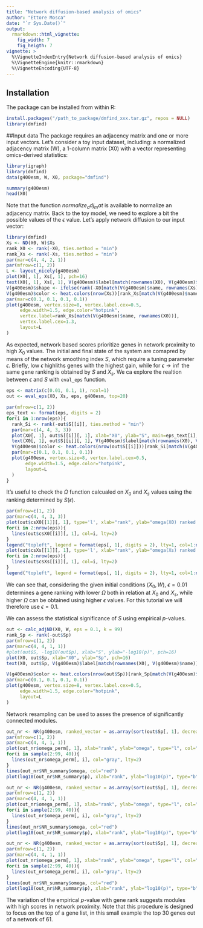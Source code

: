 ```yaml
---
title: "Network diffusion-based analysis of omics"
author: "Ettore Mosca"
date: "`r Sys.Date()`"
output: 
  rmarkdown::html_vignette:
    fig_width: 7
    fig_heigth: 7
vignette: >
  %\VignetteIndexEntry{Network diffusion-based analysis of omics}
  %\VignetteEngine{knitr::rmarkdown}
  %\VignetteEncoding{UTF-8}
---
```


## Installation
The package can be installed from within R:
```r
install.packages("/path_to_package/dmfind_xxx.tar.gz", repos = NULL)
library(dmfind)
```

##Input data
The package requires an adjacency matrix and one or more input vectors. Let's consider a toy input dataset, including: a normalized adjacency matrix (W), a 1-column matrix (X0) with a vector representing omics-derived statistics:

```r
library(igraph)
library(dmfind)
data(g400esm, W, X0, package="dmfind")

summary(g400esm)
head(X0)

```
Note that the function $normalize_adj_mat$ is available to normalize an adjacency matrix. Back to the toy model, we need to explore a bit the possible values of the $\epsilon$ value. Let's apply network diffusion to our input vector:
```r
library(dmfind)
Xs <- ND(X0, W)$Xs
rank_X0 <- rank(-X0, ties.method = "min")
rank_Xs <- rank(-Xs, ties.method = "min")
par(mar=c(4, 4, 2, 1))
par(mfrow=c(1, 2))
L <- layout_nicely(g400esm)
plot(X0[, 1], Xs[, 1], pch=16)
text(X0[, 1], Xs[, 1], V(g400esm)$label[match(rownames(X0), V(g400esm)$name)], pos = 1, cex=0.8)
V(g400esm)$shape <- ifelse(rank(-X0[match(V(g400esm)$name, rownames(Xs)), 1])<=6, "square", "circle")
V(g400esm)$color <- heat.colors(nrow(Xs))[rank_Xs[match(V(g400esm)$name, rownames(X0))]]
par(mar=c(0.1, 0.1, 0.1, 0.1))
plot(g400esm, vertex.size=8, vertex.label.cex=0.5,
     edge.width=1.5, edge.color="hotpink",
     vertex.label=rank_Xs[match(V(g400esm)$name, rownames(X0))],
     vertex.label.cex=1.3,
     layout=L
)

```
As expected, network based scores prioritize genes in network proximity to high $X_0$ values. The initial and final state of the system are comapred by means of the network smoothing index $S$, which require a tuning parameter $\epsilon$. Briefly, low $\epsilon$ highliths genes with the highest gain, while for $\epsilon \to \inf$ the same gene ranking is obtained by $S$ and $X_s$. We ca explore the realtion between $\epsilon$ and $S$ with `eval_eps` function.
```r
eps <- matrix(c(0.01, 0.1, 1), ncol=1)
out <- eval_eps(X0, Xs, eps, g400esm, top=20)

par(mfrow=c(1, 2))
eps_text <- format(eps, digits = 2)
for(i in 1:nrow(eps)){
  rank_Si <- rank(-out$S[[i]], ties.method = "min")
  par(mar=c(4, 4, 3, 3))
  plot(X0[, 1], out$S[[i]][, 1], xlab="X0", ylab="S", main=eps_text[i], pch=16)
  text(X0[, 1], out$S[[i]][, 1], V(g400esm)$label[match(rownames(X0), V(g400esm)$name)], pos = 1, cex=0.8)
  V(g400esm)$color <- heat.colors(nrow(out$S[[i]]))[rank_Si[match(V(g400esm)$name, rownames(out$S[[i]]))]]
  par(mar=c(0.1, 0.1, 0.1, 0.1))
  plot(g400esm, vertex.size=8, vertex.label.cex=0.5,
       edge.width=1.5, edge.color="hotpink",
       layout=L
  )
}
```
It's useful to check the $\Omega$ function calcualed on $X_0$ and $X_s$ values using the ranking determined by $S(\epsilon)$.
```r
par(mfrow=c(1, 2))
par(mar=c(4, 4, 3, 3))
plot(out$csX0[[1]][, 1], type='l', xlab="rank", ylab="omega(X0) ranked by S", ylim=c(0, max(unlist(lapply(out$csX0, function(x) x[, 1])))), col=1, lty=2)
for(i in 2:nrow(eps)){
  lines(out$csX0[[i]][, 1], col=i, lty=2)
}
legend("topleft", legend = format(eps[, 1], digits = 2), lty=1, col=1:nrow(eps), xpd=NA, cex=0.5)
plot(out$csXs[[1]][, 1], type='l', xlab="rank", ylab="omega(Xs) ranked by S", ylim=c(0, max(unlist(lapply(out$csXs, function(x) x[, 1])))), col=1, lty=2)
for(i in 2:nrow(eps)){
  lines(out$csXs[[i]][, 1], col=i, lty=2)
}
legend("topleft", legend = format(eps[, 1], digits = 2), lty=1, col=1:nrow(eps), xpd=NA, cex=0.5)

```
We can see that, considering the given initial conditions $(X_0, W)$, $\epsilon=0.01$ determines a gene ranking with lower $\Omega$ both in relation at $X_0$ and $X_s$, while higher $\Omega$ can be obtained using higher $\epsilon$ values. For this tutorial we will therefore use $\epsilon=0.1$.

We can assess the statistical significance of $S$ using empirical $p$-values.
```r
out <- calc_adjND(X0, W, eps = 0.1, k = 99)
rank_Sp <- rank(-out$Sp)
par(mfrow=c(1, 2))
par(mar=c(4, 4, 1, 1))
#plot(out$S, -log10(out$p), xlab="S", ylab="-log10(p)", pch=16)
plot(X0, out$Sp, xlab="X0", ylab="Sp", pch=16)
text(X0, out$Sp, V(g400esm)$label[match(rownames(X0), V(g400esm)$name)], pos = 1, cex=0.8)

V(g400esm)$color <- heat.colors(nrow(out$Sp))[rank_Sp[match(V(g400esm)$name, rownames(out$Sp))]]
par(mar=c(0.1, 0.1, 0.1, 0.1))
plot(g400esm, vertex.size=8, vertex.label.cex=0.5,
     edge.width=1.5, edge.color="hotpink",
     layout=L
)
```

Network resampling can be used to asses the presence of significantly connected modules. 
```r
out_nr <- NR(g400esm, ranked_vector = as.array(sort(out$Sp[, 1], decreasing = T))[1:30], k = 99, null_model = "A")
par(mfrow=c(1, 2))
par(mar=c(4, 4, 1, 1))
plot(out_nr$omega_perm[, 1], xlab="rank", ylab="omega", type="l", col="gray", ylim = c(0, max(c(out_nr$NR_summary$omega, unlist(out_nr$omega_perm)))), lty=2, lwd=2)
for(i in sample(2:99, 40)){
  lines(out_nr$omega_perm[, i], col="gray", lty=2)  
}
lines(out_nr$NR_summary$omega, col="red")
plot(log10(out_nr$NR_summary$p), xlab="rank", ylab="log10(p)", type="b", pch=16)

out_nr <- NR(g400esm, ranked_vector = as.array(sort(out$Sp[, 1], decreasing = T))[1:30], k = 99, null_model = "S")
par(mfrow=c(1, 2))
par(mar=c(4, 4, 1, 1))
plot(out_nr$omega_perm[, 1], xlab="rank", ylab="omega", type="l", col="gray", ylim = c(0, max(c(out_nr$NR_summary$omega, unlist(out_nr$omega_perm)))), lty=2, lwd=2)
for(i in sample(2:99, 40)){
  lines(out_nr$omega_perm[, i], col="gray", lty=2)  
}
lines(out_nr$NR_summary$omega, col="red")
plot(log10(out_nr$NR_summary$p), xlab="rank", ylab="log10(p)", type="b", pch=16)

out_nr <- NR(g400esm, ranked_vector = as.array(sort(out$Sp[, 1], decreasing = T))[1:30], k = 99, null_model = "SA")
par(mfrow=c(1, 2))
par(mar=c(4, 4, 1, 1))
plot(out_nr$omega_perm[, 1], xlab="rank", ylab="omega", type="l", col="gray", ylim = c(0, max(c(out_nr$NR_summary$omega, unlist(out_nr$omega_perm)))), lty=2, lwd=2)
for(i in sample(2:99, 40)){
  lines(out_nr$omega_perm[, i], col="gray", lty=2)  
}
lines(out_nr$NR_summary$omega, col="red")
plot(log10(out_nr$NR_summary$p), xlab="rank", ylab="log10(p)", type="b", pch=16)

```

The variation of the empirical $p$-value with gene rank suggests modules with high scores in network proximity. Note that this procedure is designed to focus on the top of a gene list, in this small example the top 30 genes out of a network of 61.
